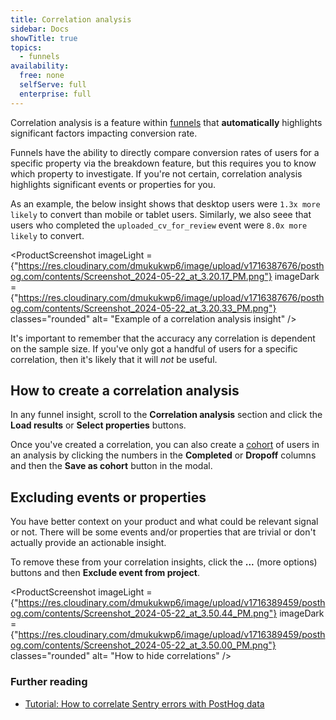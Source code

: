 ```yaml
---
title: Correlation analysis
sidebar: Docs
showTitle: true
topics:
  - funnels
availability:
  free: none
  selfServe: full
  enterprise: full
---
```


Correlation analysis is a feature within [funnels](/docs/product-analytics/funnels) that **automatically** highlights significant factors impacting conversion rate.

Funnels have the ability to directly compare conversion rates of users for a specific property via the breakdown feature, but this requires you to know which property to investigate. If you're not certain, correlation analysis highlights significant events or properties for you. 

As an example, the below insight shows that desktop users were `1.3x more likely` to convert than mobile or tablet users. Similarly, we also seee that users who completed the `uploaded_cv_for_review` event were `8.0x more likely` to convert.

<ProductScreenshot
    imageLight = {"https://res.cloudinary.com/dmukukwp6/image/upload/v1716387676/posthog.com/contents/Screenshot_2024-05-22_at_3.20.17_PM.png"} 
    imageDark = {"https://res.cloudinary.com/dmukukwp6/image/upload/v1716387676/posthog.com/contents/Screenshot_2024-05-22_at_3.20.33_PM.png"}
    classes="rounded"
    alt= "Example of a correlation analysis insight"
/>

It's important to remember that the accuracy any correlation is dependent on the sample size. If you've only got a handful of users for a specific correlation, then it's likely that it will *not* be useful.

## How to create a correlation analysis

In any funnel insight, scroll to the **Correlation analysis** section and click the **Load results** or **Select properties** buttons.

Once you've created a correlation, you can also create a [cohort](/docs/data/cohorts) of users in an analysis by clicking the numbers in the **Completed** or **Dropoff** columns and then the **Save as cohort** button in the modal.

## Excluding events or properties

You have better context on your product and what could be relevant signal or not. There will be some events and/or properties that are trivial or don't actually provide an actionable insight. 

To remove these from your correlation insights, click the **...** (more options) buttons and then **Exclude event from project**.

<ProductScreenshot
    imageLight = {"https://res.cloudinary.com/dmukukwp6/image/upload/v1716389459/posthog.com/contents/Screenshot_2024-05-22_at_3.50.44_PM.png"} 
    imageDark = {"https://res.cloudinary.com/dmukukwp6/image/upload/v1716389459/posthog.com/contents/Screenshot_2024-05-22_at_3.50.00_PM.png"}
    classes="rounded"
    alt= "How to hide correlations"
/>

### Further reading

- [Tutorial: How to correlate Sentry errors with PostHog data](/tutorials/sentry-plugin-tutorial)
